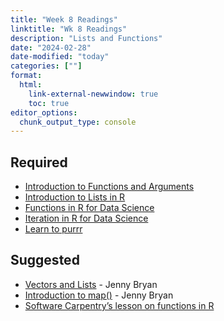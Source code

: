 ```yaml
---
title: "Week 8 Readings"
linktitle: "Wk 8 Readings"
description: "Lists and Functions"
date: "2024-02-28"
date-modified: "today"
categories: [""]
format: 
  html:
    link-external-newwindow: true
    toc: true
editor_options: 
  chunk_output_type: console
---
```


## Required

- [Introduction to Functions and Arguments](https://hbctraining.github.io/Intro-to-R-flipped/lessons/03_introR-functions-and-arguments.html)
- [Introduction to Lists in R](https://towardsdatascience.com/introduction-to-lists-in-r-ff6469e6ca79)
- [Functions in R for Data Science](https://r4ds.hadley.nz/functions.html)
- [Iteration in R for Data Science](https://r4ds.hadley.nz/iteration.html)
- [Learn to purrr](http://www.rebeccabarter.com/blog/2019-08-19_purrr/)


## Suggested

- [Vectors and Lists](https://jennybc.github.io/purrr-tutorial/bk00_vectors-and-lists.html) - Jenny Bryan
- [Introduction to map()](https://jennybc.github.io/purrr-tutorial/ls01_map-name-position-shortcuts.html) - Jenny Bryan
- [Software Carpentry’s lesson on functions in R](https://swcarpentry.github.io/r-novice-inflammation/02-func-R.html)


